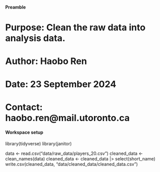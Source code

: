 #### Preamble ####
# Purpose: Clean the raw data into analysis data.
# Author: Haobo Ren
# Date: 23 September 2024
# Contact: haobo.ren@mail.utoronto.ca

#### Workspace setup ####
library(tidyverse)
library(janitor)

data <- read.csv("data/raw_data/players_20.csv")
cleaned_data <- clean_names(data)
cleaned_data <- cleaned_data |> 
  select(short_name)
write.csv(cleaned_data, "data/cleaned_data/cleaned_data.csv")
